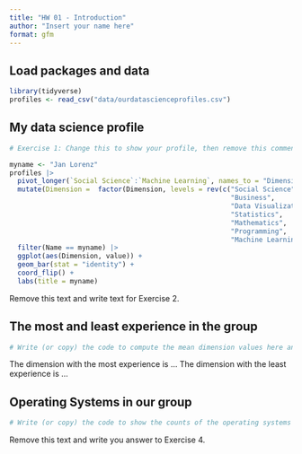 ```yaml
---
title: "HW 01 - Introduction"
author: "Insert your name here"
format: gfm
---
```


## Load packages and data

```r
library(tidyverse)
profiles <- read_csv("data/ourdatascienceprofiles.csv")
```

## My data science profile

```r
# Exercise 1: Change this to show your profile, then remove this comment line

myname <- "Jan Lorenz"
profiles |> 
  pivot_longer(`Social Science`:`Machine Learning`, names_to = "Dimension") |> 
  mutate(Dimension =  factor(Dimension, levels = rev(c("Social Science", 
                                                       "Business", 
                                                       "Data Visualization and Communication",
                                                       "Statistics", 
                                                       "Mathematics", 
                                                       "Programming", 
                                                       "Machine Learning")))) |> 
  filter(Name == myname) |> 
  ggplot(aes(Dimension, value)) + 
  geom_bar(stat = "identity") +
  coord_flip() + 
  labs(title = myname)
```

Remove this text and write text for Exercise 2. 

## The most and least experience in the group

```r
# Write (or copy) the code to compute the mean dimension values here and remove this line.
```

The dimension with the most experience is ...
The dimension with the least experience is ...

## Operating Systems in our group

```r
# Write (or copy) the code to show the counts of the operating systems here and remove this line.
```

Remove this text and write you answer to Exercise 4. 
